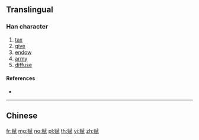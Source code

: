 {{character info/new}}
{{also|賦}}
==Translingual==

===Han character===
{{Han char|rn=154|rad=贝|as=08|sn=12|four=|canj=BOMPM|ids=⿰贝武}}

# [[tax]]
# [[give]]
# [[endow]]
# [[army]]
# [[diffuse]]

====References====
* {{Han ref|kx=1213.211|hdz=63645.010|uh=8D4B}}

----

==Chinese==
{{zh-see|賦}}

[[fr:赋]]
[[mg:赋]]
[[no:赋]]
[[pl:赋]]
[[th:赋]]
[[vi:赋]]
[[zh:赋]]